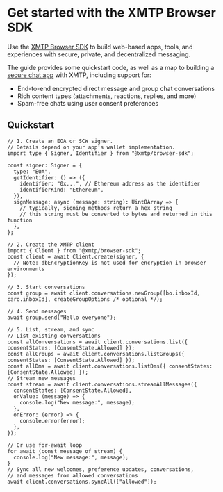 # Get started with the XMTP Browser SDK

Use the [XMTP Browser SDK](https://github.com/xmtp/xmtp-js/tree/main/sdks/browser-sdk) to build web-based apps, tools, and experiences with secure, private, and decentralized messaging.

The guide provides some quickstart code, as well as a map to building a [secure chat app](/protocol/security) with XMTP, including support for:

- End-to-end encrypted direct message and group chat conversations
- Rich content types (attachments, reactions, replies, and more)
- Spam-free chats using user consent preferences

## Quickstart

```tsx [Browser]
// 1. Create an EOA or SCW signer.
// Details depend on your app's wallet implementation.
import type { Signer, Identifier } from "@xmtp/browser-sdk";

const signer: Signer = {
  type: "EOA",
  getIdentifier: () => ({
    identifier: "0x...", // Ethereum address as the identifier
    identifierKind: "Ethereum",
  }),
  signMessage: async (message: string): Uint8Array => {
    // typically, signing methods return a hex string
    // this string must be converted to bytes and returned in this function
  },
};

// 2. Create the XMTP client
import { Client } from "@xmtp/browser-sdk";
const client = await Client.create(signer, {
  // Note: dbEncryptionKey is not used for encryption in browser environments
});

// 3. Start conversations
const group = await client.conversations.newGroup([bo.inboxId, caro.inboxId], createGroupOptions /* optional */);

// 4. Send messages
await group.send("Hello everyone");

// 5. List, stream, and sync
// List existing conversations
const allConversations = await client.conversations.list({ consentStates: [ConsentState.Allowed] });
const allGroups = await client.conversations.listGroups({ consentStates: [ConsentState.Allowed] });
const allDms = await client.conversations.listDms({ consentStates: [ConsentState.Allowed] });
// Stream new messages
const stream = await client.conversations.streamAllMessages({
  consentStates: [ConsentState.Allowed],
  onValue: (message) => {
    console.log("New message:", message);
  },
  onError: (error) => {
    console.error(error);
  },
});

// Or use for-await loop
for await (const message of stream) {
  console.log("New message:", message);
}
// Sync all new welcomes, preference updates, conversations,
// and messages from allowed conversations
await client.conversations.syncAll(["allowed"]);
```

